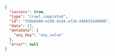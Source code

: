 ```json
{
  "success": true,
  "type": "crawl.completed",
  "id": "550e8400-e29b-41d4-a716-446655440000", 
  "data": [],
  "metadata": {
    "any_key": "any_value"
  },
  "error": null
}
```
